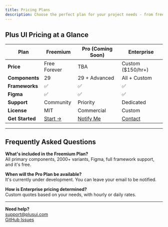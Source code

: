```yaml
---
title: Pricing Plans
description: Choose the perfect plan for your project needs - from free to enterprise solutions.
---
```


## Plus UI Pricing at a Glance

| Plan         | Freemium         | Pro (Coming Soon)   | Enterprise         |
|--------------|------------------|---------------------|--------------------|
| **Price**    | Free Forever     | TBA                 | Custom ($150/hr+)  |
| **Components** | 29              | 29 + Advanced       | All + Custom       |
| **Frameworks** | ✅              | ✅                  | ✅                 |
| **Figma**    | ✅                | ✅                  | ✅                 |
| **Support**  | Community        | Priority            | Dedicated          |
| **License**  | MIT              | Commercial          | Custom             |
| **Get Started** | [Start →](/library/getting-started/installation/overview) | [Notify Me](mailto:support@plusui.com?subject=Pro%20Plan%20Interest) | [Contact](mailto:support@plusui.com?subject=Enterprise%20Plan%20Inquiry) |

---

## Frequently Asked Questions

**What's included in the Freemium Plan?**  
All primary components, 2000+ variants, Figma, full framework support, and it's free.

**When will the Pro Plan be available?**  
It's currently under development. You can leave your email to be notified.

**How is Enterprise pricing determined?**  
Custom quotes based on your needs, with hourly or daily rates.

---

**Need help?**  
[support@plusui.com](mailto:support@plusui.com)  
[GitHub Issues](https://github.com/plus-ui/library/issues) 